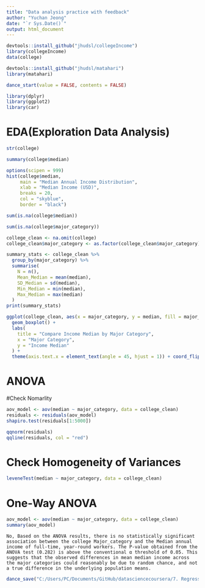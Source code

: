 ```yaml
---
title: "Data analysis practice with feedback"
author: "Yuchan Jeong"
date: "`r Sys.Date()`"
output: html_document
---
```

```r
devtools::install_github("jhudsl/collegeIncome")
library(collegeIncome)
data(college)
```


```r
devtools::install_github("jhudsl/matahari")
library(matahari)
```

```r
dance_start(value = FALSE, contents = FALSE)
```

```r
library(dplyr)
library(ggplot2)
library(car)
```


# EDA(Exploration Data Analysis)
```r
str(college)
```
```r
summary(college$median)
```
```r
options(scipen = 999) 
hist(college$median,
     main = "Median Annual Income Distribution",
     xlab = "Median Income (USD)",
     breaks = 20,
     col = "skyblue",
     border = "black")
```

```r
sum(is.na(college$median))
```
```r
sum(is.na(college$major_category))
```

```r
college_clean <- na.omit(college)
college_clean$major_category <- as.factor(college_clean$major_category) 
```

```r
summary_stats <- college_clean %>%
  group_by(major_category) %>%
  summarise(
    N = n(),
    Mean_Median = mean(median),
    SD_Median = sd(median),
    Min_Median = min(median),
    Max_Median = max(median)
  )
print(summary_stats)
```
```r
ggplot(college_clean, aes(x = major_category, y = median, fill = major_category)) +
  geom_boxplot() +
  labs(
    title = "Compare Income Median by Major Category",
    x = "Major Category",
    y = "Income Median"
  ) +
  theme(axis.text.x = element_text(angle = 45, hjust = 1)) + coord_flip()
```

# ANOVA

#Check Nomarlity
```r
aov_model <- aov(median ~ major_category, data = college_clean)
residuals <- residuals(aov_model)
shapiro.test(residuals[1:5000])
```
```r
qqnorm(residuals)
qqline(residuals, col = "red")
```


# Check Homogeneity of Variances
```r
leveneTest(median ~ major_category, data = college_clean)
```

# One-Way ANOVA
```r
aov_model <- aov(median ~ major_category, data = college_clean)
summary(aov_model)
```
```
No, Based on the ANOVA results, there is no statistically significant association between the college Major_category and the Median annual income of full-time, year-round workers. The P-value obtained from the ANOVA test (0.282) is above the conventional α threshold of 0.05. This suggests that the observed differences in mean median income across the major categories could reasonably be due to random chance, and not a true difference in the underlying population means.
```

```r
dance_save("C:/Users/PC/Documents/GitHub/datasciencecoursera/7. Regression Models/Quiz/college_major_analysis.rds")
```